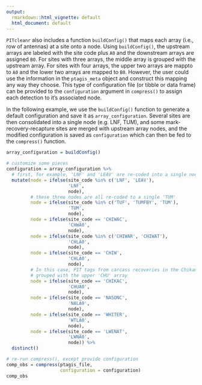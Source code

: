 ```yaml
---
output:
  rmarkdown::html_vignette: default
  html_document: default
---
```


`PITcleanr` also includes a function `buildConfig()` that maps each array (i.e., row of antennas) at a site onto a node. Using `buildConfig()`, the upstream arrays are labeled with the site code plus `A0` and the downstream arrays are assigned `B0`. For sites with three arrays, the middle array is grouped with the upstream array. For sites with four arrays, the upper two arrays are mappto to `A0` and the lower two arrays are mapped to `B0`. However, the user could use the information in the `ptagis_meta` object and construct this mapping any way they choose. This type of configuration file (or tibble or data frame) can be provided to the `configuration` argument in `compress()` to assign each detection to it's associated node.

In the following example, we use the `buildConfig()` function to generate a default configuration and save it as `array_configuration`. Several sites are then consolidated into a single node (e.g. LNF, TUM), and some mark-recovery-recapture sites are merged with upstream array nodes, and the modified configuration is saved as `configuration` which can then be fed to the `compress()` function.

```r
array_configuration = buildConfig()

# customize some pieces
configuration = array_configuration %>%
  # first, for example, 'LNF' and 'LEAV' are re-coded into a single node 'LNF'
  mutate(node = ifelse(site_code %in% c('LNF', 'LEAV'),
                       'LNF',
                       node),
         # these three nodes are all re-coded to a single 'TUM'
         node = ifelse(site_code %in% c('TUF', 'TUMFBY', 'TUM'),
                       'TUM',
                       node),
         node = ifelse(site_code == 'CHIWAC',
                       'CHWA0',
                       node),
         node = ifelse(site_code %in% c('CHIWAR', 'CHIWAT'),
                       'CHLA0',
                       node),
         node = ifelse(site_code == 'CHIW',
                       'CHLA0',
                       node),
         # In this case, PIT tags from carcass recoveries in the Chikamin River are
         # grouped with the upper 'CHU' array
         node = ifelse(site_code == 'CHIKAC',
                       'CHUA0',
                       node),
         node = ifelse(site_code == 'NASONC',
                       'NALA0',
                       node),
         node = ifelse(site_code == 'WHITER',
                       'WTLA0',
                       node),
         node = ifelse(site_code == 'LWENAT',
                       'LWNA0',
                       node)) %>%
  distinct()

# re-run compress(), except provide configuration
comp_obs = compress(ptagis_file,
                    configuration = configuration)
comp_obs

```
